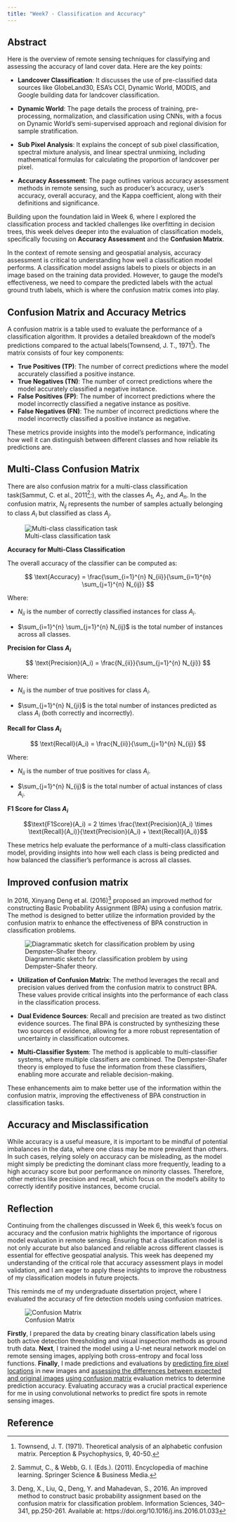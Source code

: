 ```yaml
---
title: "Week7 - Classification and Accuracy"
---
```


## Abstract

Here is the overview of remote sensing techniques for classifying and assessing the accuracy of land cover data. Here are the key points:

::: callout-tip

-   **Landcover Classification**: It discusses the use of pre-classified data sources like GlobeLand30, ESA’s CCI, Dynamic World, MODIS, and Google building data for landcover classification.

-   **Dynamic World**: The page details the process of training, pre-processing, normalization, and classification using CNNs, with a focus on Dynamic World’s semi-supervised approach and regional division for sample stratification.

-   **Sub Pixel Analysis**: It explains the concept of sub pixel classification, spectral mixture analysis, and linear spectral unmixing, including mathematical formulas for calculating the proportion of landcover per pixel.

-   **Accuracy Assessment**: The page outlines various accuracy assessment methods in remote sensing, such as producer’s accuracy, user’s accuracy, overall accuracy, and the Kappa coefficient, along with their definitions and significance.

:::



Building upon the foundation laid in Week 6, where I explored the classification process and tackled challenges like overfitting in decision trees, this week delves deeper into the evaluation of classification models, specifically focusing on **Accuracy Assessment** and the **Confusion Matrix**.

In the context of remote sensing and geospatial analysis, accuracy assessment is critical to understanding how well a classification model performs. A classification model assigns labels to pixels or objects in an image based on the training data provided. However, to gauge the model’s effectiveness, we need to compare the predicted labels with the actual ground truth labels, which is where the confusion matrix comes into play.

## Confusion Matrix and Accuracy Metrics

A confusion matrix is a table used to evaluate the performance of a classification algorithm. It provides a detailed breakdown of the model's predictions compared to the actual labels(Townsend, J. T., 1971[^wk7_classification2-1]). The matrix consists of four key components:

- **True Positives (TP)**: The number of correct predictions where the model accurately classified a positive instance.
- **True Negatives (TN)**: The number of correct predictions where the model accurately classified a negative instance.
- **False Positives (FP)**: The number of incorrect predictions where the model incorrectly classified a negative instance as positive.
- **False Negatives (FN)**: The number of incorrect predictions where the model incorrectly classified a positive instance as negative.

These metrics provide insights into the model’s performance, indicating how well it can distinguish between different classes and how reliable its predictions are.

## Multi-Class Confusion Matrix

There are also confusion matrix for a multi-class classification task(Sammut, C. et al., 2011[^wk7_classification2-2]:), with the classes $A_1$, $A_2$, and $A_n$. In the confusion matrix, $N_{ij}$ represents the number of samples actually belonging to class $A_i$ but classified as class $A_j$.

![Multi-class classification task](images/mutipleconfusion.jpg)


**Accuracy for Multi-Class Classification**

The overall accuracy of the classifier can be computed as:

$$
\text{Accuracy} = \frac{\sum_{i=1}^{n} N_{ii}}{\sum_{i=1}^{n} \sum_{j=1}^{n} N_{ij}}
$$

Where:

- $N_{ii}$ is the number of correctly classified instances for class $A_i$.

- $\sum_{i=1}^{n} \sum_{j=1}^{n} N_{ij}$ is the total number of instances across all classes.

**Precision for Class $A_i$**

$$
\text{Precision}(A_i) = \frac{N_{ii}}{\sum_{j=1}^{n} N_{ji}}
$$

Where:

- $N_{ii}$ is the number of true positives for class $A_i$.

- $\sum_{j=1}^{n} N_{ji}$ is the total number of instances predicted as class $A_i$ (both correctly and incorrectly).

 **Recall for Class $A_i$**

$$
\text{Recall}(A_i) = \frac{N_{ii}}{\sum_{j=1}^{n} N_{ij}}
$$

Where:

- $N_{ii}$ is the number of true positives for class $A_i$.

- $\sum_{j=1}^{n} N_{ij}$ is the total number of actual instances of class $A_i$.

**F1 Score for Class $A_i$**

$$\text{F1Score}(A_i) = 2 \times \frac{\text{Precision}(A_i) \times \text{Recall}(A_i)}{\text{Precision}(A_i) + \text{Recall}(A_i)}$$


These metrics help evaluate the performance of a multi-class classification model, providing insights into how well each class is being predicted and how balanced the classifier's performance is across all classes.


## Improved confusion matrix

In 2016, Xinyang Deng et al. (2016)[^wk7_classification2-3]  proposed an improved method for constructing Basic Probability Assignment (BPA) using a confusion matrix. The method is designed to better utilize the information provided by the confusion matrix to enhance the effectiveness of BPA construction in classification problems.

![Diagrammatic sketch for classification problem by using Dempster–Shafer theory.](images/classifier.jpg)

- **Utilization of Confusion Matrix**: The method leverages the recall and precision values derived from the confusion matrix to construct BPA. These values provide critical insights into the performance of each class in the classification process.

- **Dual Evidence Sources**: Recall and precision are treated as two distinct evidence sources. The final BPA is constructed by synthesizing these two sources of evidence, allowing for a more robust representation of uncertainty in classification outcomes.

- **Multi-Classifier System**: The method is applicable to multi-classifier systems, where multiple classifiers are combined. The Dempster-Shafer theory is employed to fuse the information from these classifiers, enabling more accurate and reliable decision-making.


These enhancements aim to make better use of the information within the confusion matrix, improving the effectiveness of BPA construction in classification tasks.


## Accuracy and Misclassification

While accuracy is a useful measure, it is important to be mindful of potential imbalances in the data, where one class may be more prevalent than others. In such cases, relying solely on accuracy can be misleading, as the model might simply be predicting the dominant class more frequently, leading to a high accuracy score but poor performance on minority classes. Therefore, other metrics like precision and recall, which focus on the model's ability to correctly identify positive instances, become crucial.

## Reflection

Continuing from the challenges discussed in Week 6, this week’s focus on accuracy and the confusion matrix highlights the importance of rigorous model evaluation in remote sensing. Ensuring that a classification model is not only accurate but also balanced and reliable across different classes is essential for effective geospatial analysis. This week has deepened my understanding of the critical role that accuracy assessment plays in model validation, and I am eager to apply these insights to improve the robustness of my classification models in future projects.


This reminds me of my undergraduate dissertation project, where I evaluated the accuracy of fire detection models using confusion matrices.

![Confusion Matrix](images/clipboard-2159447453.png){fig-align="left"}

**Firstly**, I prepared the data by creating binary classification labels using both active detection thresholding and visual inspection methods as ground truth data. **Next**, I trained the model using a U-net neural network model on remote sensing images, applying both cross-entropy and focal loss functions. **Finally**, I made predictions and evaluations by [predicting fire pixel locations]{.underline} in new images and [assessing the differences between expected and original images]{.underline} [using confusion matrix]{.underline} evaluation metrics to determine prediction accuracy. Evaluating accuracy was a crucial practical experience for me in using convolutional networks to predict fire spots in remote sensing images.

## Reference

[^wk7_classification2-1]:Townsend, J. T. (1971). Theoretical analysis of an alphabetic confusion matrix. Perception & Psychophysics, 9, 40-50.

[^wk7_classification2-2]:Sammut, C., & Webb, G. I. (Eds.). (2011). Encyclopedia of machine learning. Springer Science & Business Media.

[^wk7_classification2-3]:Deng, X., Liu, Q., Deng, Y. and Mahadevan, S., 2016. An improved method to construct basic probability assignment based on the confusion matrix for classification problem. Information Sciences, 340–341, pp.250-261. Available at: https://doi.org/10.1016/j.ins.2016.01.033 
